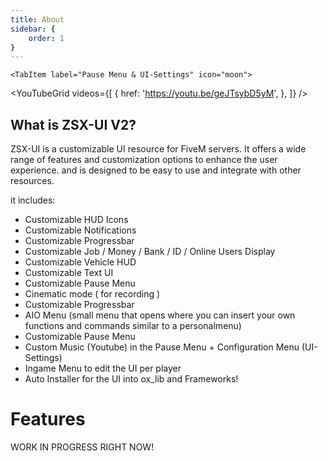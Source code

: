 ```yaml
---
title: About
sidebar: {
    order: 1
}
---
```


<Tabs>
  <TabItem label="Showcase" icon="email">
  <YouTubeGrid
	videos={[
		{
			href: 'https://www.youtube.com/watch?v=VjkWxeRo75w',
			title: '',
			description: '',
		},
	]}
/>
  </TabItem>
  <TabItem label="Welcome & Configuration" icon="list-format">
    <YouTubeGrid
	videos={[
		{
			href: 'https://youtu.be/9bmICl8mlqg',
		},
	]}
/>
  </TabItem>

    <TabItem label="Pause Menu & UI-Settings" icon="moon">
   <YouTubeGrid
	videos={[
		{
			href: 'https://youtu.be/geJTsybD5yM',
		},
	]}
/>
  </TabItem>
</Tabs>


<CardGrid>
  <LinkCard title="Tebex Store">
  </LinkCard>
  <LinkCard title="CFX forum post">
  </LinkCard>
</CardGrid>

## What is ZSX-UI V2?

ZSX-UI is a customizable UI resource for FiveM servers. It offers a wide range of features and customization options to enhance the user experience. and is designed to be easy to use and integrate with other resources.

it includes:

- Customizable HUD Icons
- Customizable Notifications
- Customizable Progressbar
- Customizable Job / Money / Bank / ID / Online Users Display
- Customizable Vehicle HUD
- Customizable Text UI
- Customizable Pause Menu
- Cinematic mode ( for recording )
- Customizable Progressbar
- AIO Menu (small menu that opens where you can insert your own functions and commands similar to a personalmenu)
- Customizable Pause Menu
- Custom Music (Youtube) in the Pause Menu + Configuration Menu (UI-Settings)
- Ingame Menu to edit the UI per player
- Auto Installer for the UI into ox_lib and Frameworks!

# Features

WORK IN PROGRESS RIGHT NOW!

